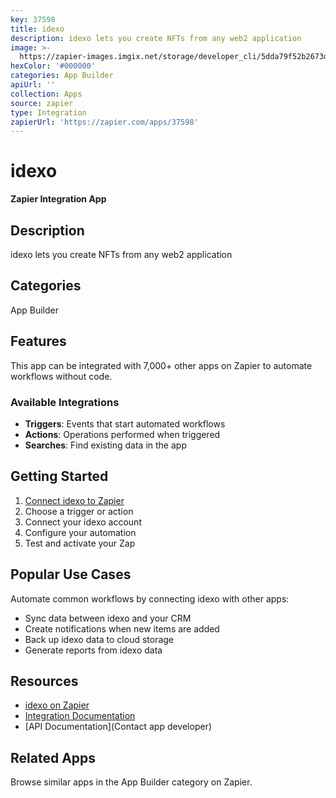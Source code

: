 ```yaml
---
key: 37598
title: idexo
description: idexo lets you create NFTs from any web2 application
image: >-
  https://zapier-images.imgix.net/storage/developer_cli/5dda79f52b2673d9faed61a3a8ef10b6.png?auto=format%2Ccompress&ixlib=python-3.0.0&q=50
hexColor: '#000000'
categories: App Builder
apiUrl: ''
collection: Apps
source: zapier
type: Integration
zapierUrl: 'https://zapier.com/apps/37598'
---
```

# idexo

**Zapier Integration App**

## Description

idexo lets you create NFTs from any web2 application

## Categories

App Builder

## Features

This app can be integrated with 7,000+ other apps on Zapier to automate workflows without code.

### Available Integrations

- **Triggers**: Events that start automated workflows
- **Actions**: Operations performed when triggered
- **Searches**: Find existing data in the app

## Getting Started

1. [Connect idexo to Zapier](https://zapier.com/apps/37598)
2. Choose a trigger or action
3. Connect your idexo account
4. Configure your automation
5. Test and activate your Zap

## Popular Use Cases

Automate common workflows by connecting idexo with other apps:

- Sync data between idexo and your CRM
- Create notifications when new items are added
- Back up idexo data to cloud storage
- Generate reports from idexo data

## Resources

- [idexo on Zapier](https://zapier.com/apps/37598)
- [Integration Documentation](https://zapier.com/apps/37598/integrations)
- [API Documentation](Contact app developer)

## Related Apps

Browse similar apps in the App Builder category on Zapier.
